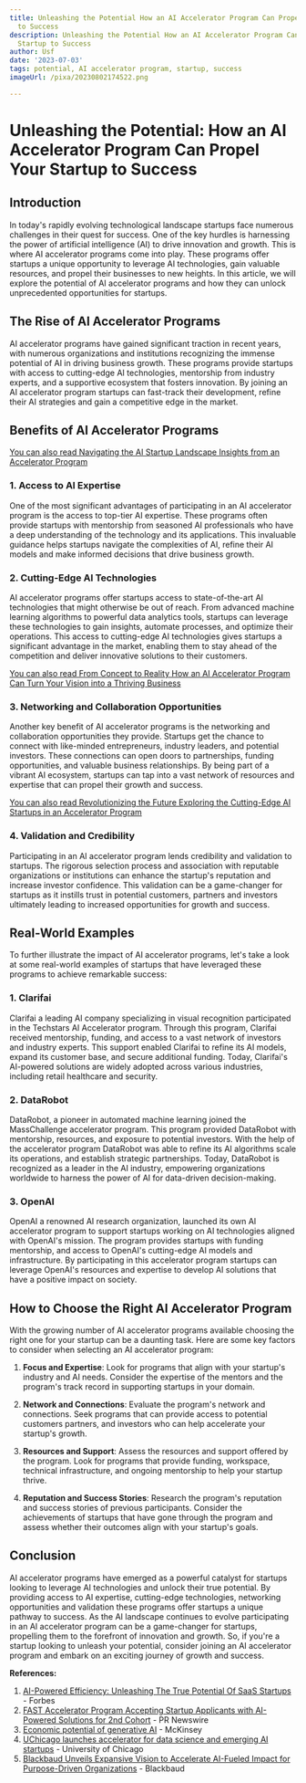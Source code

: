 ```yaml
---
title: Unleashing the Potential How an AI Accelerator Program Can Propel Your Startup
  to Success
description: Unleashing the Potential How an AI Accelerator Program Can Propel Your
  Startup to Success
author: Usf
date: '2023-07-03'
tags: potential, AI accelerator program, startup, success
imageUrl: /pixa/20230802174522.png

---
```

# Unleashing the Potential: How an AI Accelerator Program Can Propel Your Startup to Success

## Introduction

In today's rapidly evolving technological landscape startups face  numerous challenges in their quest for success. One  of the key hurdles is harnessing the  power of artificial intelligence (AI) to drive  innovation and growth. This is where AI accelerator programs come into play.  These programs offer startups a unique opportunity to leverage AI technologies, gain  valuable resources, and propel their businesses to new heights. In this article, we  will explore the potential of AI accelerator programs and how they can unlock unprecedented opportunities for startups.

## The Rise of AI Accelerator Programs

AI accelerator programs have gained significant traction in recent years, with numerous organizations  and institutions recognizing the immense potential of AI in driving business growth. These programs provide startups with access to cutting-edge  AI technologies, mentorship from industry  experts, and a supportive ecosystem that fosters innovation. By joining an AI accelerator program startups can fast-track their development, refine  their AI strategies and gain a competitive edge in the market.

##  Benefits of AI Accelerator Programs

[You can also read Navigating the AI Startup Landscape Insights  from an Accelerator  Program](Navigating%20the%20AI%20Startup%20Landscape%20Insights%20from%20an%20Accelerator%20Program)


### 1. Access to AI Expertise

One of the most significant advantages of participating in  an  AI accelerator program is the access to  top-tier AI expertise. These programs often  provide startups with mentorship  from  seasoned AI professionals who have a deep understanding of the technology and its applications. This invaluable guidance helps startups navigate the complexities of AI, refine their AI models  and make informed decisions that drive business growth.

### 2. Cutting-Edge AI Technologies

AI accelerator programs offer startups access  to state-of-the-art AI technologies that might otherwise be out of reach. From  advanced machine learning algorithms to powerful data analytics tools, startups can leverage these technologies to  gain  insights, automate processes,  and optimize their  operations. This access to cutting-edge AI technologies  gives startups a significant advantage in the market, enabling them to  stay ahead of the competition and deliver innovative  solutions to their customers.

[You  can also read From Concept to Reality How an AI  Accelerator Program Can Turn Your Vision into a  Thriving Business](From%20Concept%20to%20Reality%20How%20an%20AI%20Accelerator%20Program%20Can%20Turn%20Your%20Vision%20into%20a%20Thriving%20Business)


### 3. Networking and Collaboration Opportunities

Another key benefit of AI  accelerator programs is the networking and collaboration opportunities they provide. Startups get the chance to connect with like-minded  entrepreneurs, industry leaders, and potential investors. These connections can open doors to partnerships, funding opportunities, and valuable business  relationships. By being part of a vibrant AI ecosystem, startups  can  tap into a vast network  of resources and expertise that can propel their growth and success.

[You  can also read Revolutionizing the Future Exploring the  Cutting-Edge AI Startups in an Accelerator  Program](Revolutionizing%20the%20Future%20Exploring%20the%20Cutting-Edge%20AI%20Startups%20in%20an%20Accelerator%20Program)


### 4. Validation and Credibility

Participating in an AI accelerator program lends  credibility  and validation to startups. The rigorous selection process and association with reputable organizations or institutions can enhance  the startup's reputation  and increase investor confidence. This validation can be a game-changer  for startups as it instills trust in potential  customers, partners and investors  ultimately leading to increased opportunities  for growth and success.

## Real-World Examples

To  further illustrate the impact of AI accelerator programs, let's take a  look at some real-world examples of startups that  have leveraged these programs to achieve remarkable success:

###  1.  Clarifai

Clarifai a leading AI company specializing  in visual recognition participated in the Techstars AI Accelerator program. Through this program, Clarifai received mentorship, funding, and access to a vast network of investors and industry experts. This support enabled Clarifai to refine  its AI models, expand its customer base, and secure  additional funding. Today, Clarifai's AI-powered solutions are widely adopted across various industries, including retail healthcare and security.

### 2. DataRobot

DataRobot, a pioneer in automated machine  learning joined the MassChallenge accelerator program. This program provided DataRobot with mentorship, resources, and exposure to potential investors. With the help of the accelerator program DataRobot was able to refine its AI  algorithms scale its operations, and establish strategic partnerships. Today, DataRobot is recognized as a leader in the AI  industry, empowering organizations worldwide to harness  the power of AI for data-driven decision-making.

### 3. OpenAI

OpenAI a renowned AI research organization, launched its own AI accelerator program to support startups working on AI  technologies aligned with OpenAI's mission.  The program provides startups with funding  mentorship, and  access to OpenAI's cutting-edge AI models and infrastructure. By participating in this accelerator program startups can leverage OpenAI's resources and expertise  to  develop AI solutions that have a positive  impact on society.

## How to Choose the Right AI Accelerator Program

With the growing number  of AI accelerator programs available choosing the right one for your startup  can be a daunting task. Here are some key factors to consider when selecting  an AI  accelerator program:

1. **Focus and Expertise**: Look for  programs that align with your startup's industry and AI needs. Consider  the expertise  of  the mentors and the program's  track record in supporting  startups in your  domain.

2. **Network and  Connections**: Evaluate the program's network and connections. Seek programs  that  can provide access to potential customers partners, and  investors who can help accelerate your  startup's growth.

3. **Resources and Support**: Assess the resources and support offered  by the program. Look for programs that provide funding, workspace, technical  infrastructure, and ongoing mentorship to help your startup thrive.

4. **Reputation and Success Stories**: Research the program's reputation and success stories of previous  participants. Consider the achievements of startups that  have gone through the program and  assess whether their outcomes  align with your startup's goals.

## Conclusion

AI accelerator programs have emerged as a powerful catalyst for startups looking to leverage AI technologies and unlock their true potential. By providing access to AI expertise, cutting-edge technologies,  networking opportunities  and validation these programs offer startups a unique pathway to success. As the AI landscape continues  to evolve participating in an AI accelerator program  can be a game-changer for startups, propelling them to the forefront of innovation and  growth. So, if you're a startup  looking to unleash your potential,  consider joining an AI accelerator  program and  embark on an exciting  journey of growth and success.

**References:**

1. [AI-Powered Efficiency: Unleashing The True Potential Of SaaS Startups](https://www.forbes.com/sites/forbestechcouncil/2023/07/10/ai-powered-efficiency-unleashing-the-true-potential-of-saas-startups/?sh=24a874964a93) - Forbes
2. [FAST Accelerator Program Accepting Startup Applicants with AI-Powered Solutions  for  2nd Cohort](https://www.prnewswire.com/news-releases/fast-accelerator-program-accepting-startup-applicants-with-ai-powered-solutions-for-2nd-cohort-301870276.html) - PR Newswire
3. [Economic  potential of generative AI](https://www.mckinsey.com/capabilities/mckinsey-digital/our-insights/the-economic-potential-of-generative-ai-the-next-productivity-frontier) - McKinsey
4. [UChicago launches accelerator for data science and emerging AI startups](https://news.uchicago.edu/story/uchicago-launches-accelerator-data-science-and-emerging-ai-startups) - University of Chicago
5. [Blackbaud Unveils Expansive Vision to Accelerate  AI-Fueled Impact for Purpose-Driven Organizations](https://www.blackbaud.com/newsroom/article/2023/06/05/blackbaud-unveils-expansive-vision-to-accelerate-ai-fueled-impact-for-purpose-driven-organizations) - Blackbaud